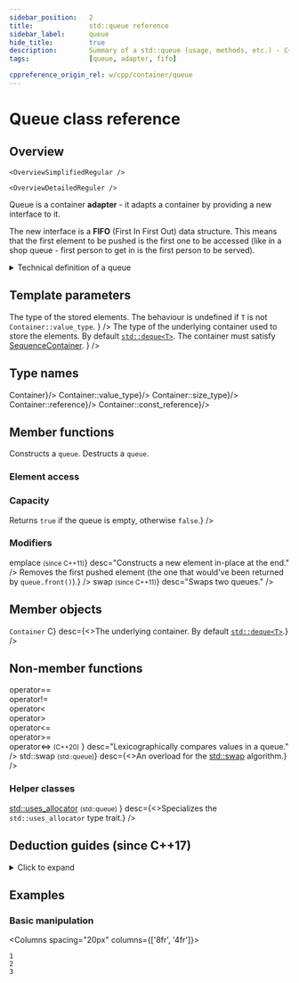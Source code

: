 ```yaml
---
sidebar_position:	2
title:				std::queue reference
sidebar_label:		queue
hide_title:			true
description:		Summary of a std::queue (usage, methods, etc.) - C++ Language
tags:				[queue, adapter, fifo]

cppreference_origin_rel: w/cpp/container/queue
---
```



<!------------------ Codes ----------------->

<!-- Further Examples -->

<!-- Overview -->

<!-- Deduction Guides -->

<NotFinished />

# Queue class reference

## Overview

<Tabs>
<TabItem value="simplified" label="Simplified" default>

	<OverviewSimplifiedRegular />

</TabItem>
<TabItem value="detailed" label="Detailed">

	<OverviewDetailedReguler />

</TabItem>
</Tabs>

Queue is a container **adapter** - it adapts a container by providing a new interface to it.

The new interface is a **FIFO** (First In First Out) data structure.
This means that the first element to be pushed is the first one to be accessed (like in a shop queue - first person to get in is the first person to be served).

<details>
<summary>Technical definition of a queue</summary>
<div>

The `std::queue` class is a container adapter that gives the programmer the functionality of a queue - specifically, a *FIFO* (first-in, first-out) data structure.

The class template acts as a wrapper to the underlying container - only a specific set of functions is provided.
The queue pushes the elements on the back of the underlying container and pops them from the front.

</div>
</details>

<ClassSummary name="queue" namespaces="std" folder="queue" headerName="queue">

## Template parameters

<SymbolTable noTraits>
	<Symbol
			name="T"
			desc={<>
				The type of the stored elements.
				The behaviour is undefined if <code>T</code> is not <code>Container::value_type</code>.
				</>}
		/>
	<Symbol
			name="Container"
			desc={<>
				The type of the underlying container used to store the elements.
				By default <a href="/docs/containers/arays/vector"><code>std::deque&lt;T&gt;</code></a>.
				The container must satisfy <a href="/docs/named_req/SequenceContainer">SequenceContainer</a>.
				</>}
		/>
</SymbolTable>

## Type names

<SymbolTable>
	<Symbol pub name="container_type"				desc={<code>Container</code>}/>
	<Symbol pub name="value_type" 				desc={<code>Container::value_type</code>}/>
	<Symbol pub name="size_type"			desc={<code>Container::size_type</code>}/>
	<Symbol pub name="reference"				desc={<code>Container::reference</code>}/>
	<Symbol pub name="const_reference"			desc={<code>Container::const_reference</code>}/>
</SymbolTable>

## Member functions

<SymbolTable>
	<Symbol pub autoLink linkName="constructor" name="(constructor)">
		Constructs a <code>queue</code>.
	</Symbol>
	<Symbol pub autoLink linkName="destructors" name="(destructor)">
		Destructs a <code>queue</code>.
	</Symbol>
	<Symbol pub autoLink linkName="operator_assign" name="operator="
			desc="Assigns one queue to another."
		/>
</SymbolTable>

### Element access

<SymbolTable>
	<Symbol pub autoLink name="front"
			desc="Accesses the element at the top (first pushed)."
		/>
	<Symbol pub autoLink name="back"
			desc="Accesses the element at the back (last pushed)."
		/>
</SymbolTable>

### Capacity

<SymbolTable>
	<Symbol pub autoLink name="empty"
			desc={<>Returns <code>true</code> if the queue is empty, otherwise <code>false</code>.</>}
		/>
	<Symbol pub autoLink name="size" desc="Returns the number of elements in the queue." />
</SymbolTable>

### Modifiers

<SymbolTable>
	<Symbol pub autoLink name="push"
			desc="Inserts a new element at the end."
		/>
	<Symbol pub autoLink name={<>emplace <small>(since C++11)</small></>}
			desc="Constructs a new element in-place at the end."
		/>
	<Symbol pub autoLink name="pop"
			desc={<>Removes the first pushed element (the one that would've been returned by <code>queue.front()</code>).</>}
		/>
	<Symbol pub autoLink name={<>swap <small>(since C++11)</small></>}
			desc="Swaps two queues."
		/>
</SymbolTable>

## Member objects

<SymbolTable>
	<Symbol prot name={<><code>Container</code> C</>}
			desc={<>The underlying container. By default <a href="/docs/containers/arrays/deque"><code>std::deque&lt;T&gt;</code></a>.</>}
		/>
</SymbolTable>

## Non-member functions

<SymbolTable noTraits>
	<Symbol name={<>
				operator== <br/>
				operator!= <br/>
				operator&lt; <br/>
				operator&gt; <br/>
				operator&lt;= <br/>
				operator&gt;= <br/>
				operator&lt;=&gt; <small>(C++20)</small>
			</>}
			desc="Lexicographically compares values in a queue."
		/>
	<Symbol name={<>std::swap <small>(std::queue)</small></>}
			desc={<>An overload for the <a href="#">std::swap</a> algorithm.</>}
		/>
</SymbolTable>

### Helper classes

<SymbolTable noTraits>
	<Symbol name={<>
			<a href="#">std::uses_allocator</a> <small>(std::queue)</small>
		</>}
			desc={<>Specializes the <code>std::uses_allocator</code> type trait.</>}
		/>
</SymbolTable>

</ClassSummary>


## Deduction guides (since C++17)
<details>
<summary>Click to expand</summary>
<div>
	<DeductionGuides />
</div>
</details>

## Examples

### Basic manipulation

<Columns spacing="20px" columns={['8fr', '4fr']}>
<div>

<CustomCodeBlock withTitle>
	<FurtherExamplePushPopPrint />
</CustomCodeBlock>

</div>
<div>

```plaintext title="Result"
1
2
3
```

</div>
</Columns>

